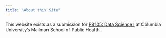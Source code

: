 ```yaml
---
title: "About this Site"
---
```




This website exists as a submission for [P8105: Data Science I](http://p8105.com/index.html) at Columbia University's Mailman School of Public Health.